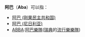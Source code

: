 {{disambig|Cat=二字译名消歧义}}
'''阿巴'''（'''Aba'''）可以指：
* [[阿巴_(刚果民主共和国)|阿巴 (刚果民主共和国)]]
* [[阿巴_(尼日利亚)|阿巴 (尼日利亚)]]
* [[ABBA|ABBA]]:[[阿巴樂隊|阿巴樂隊]]([[瑞典|瑞典]]的[[流行樂|流行樂]][[樂隊|樂隊]])